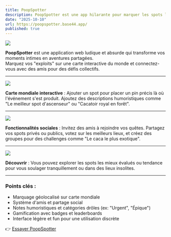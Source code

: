 ```yaml
---
title: PoopSpotter
description: PoopSpotter est une app hilarante pour marquer les spots là où vous avez fais caca sur une carte mondiale. Partagez vos aventures scatologiques avec des amis, ajoutez des notes drôles et découvrez les lieux les plus improbables !
date: "2025-10-10"
url: https://poopspotter.base44.app/
published: true
---
```


[![](/poopspotter/poopspotter.png)](https://poopspotter.base44.app/)

**PoopSpotter** est une application web ludique et absurde qui transforme vos moments intimes en aventures partagées.  
Marquez vos "exploits" sur une carte interactive du monde et connectez-vous avec des amis pour des défis collectifs.

---

[![](/poopspotter/add.png)](https://poopspotter.base44.app/AddSpot)

**Carte mondiale interactive** : Ajouter un spot pour placer un pin précis là où l'événement s'est produit. Ajoutez des descriptions humoristiques comme "Le meilleur spot d'ascenseur" ou "Cacatoir royal en forêt".

---

[![](/poopspotter/amis.png)](https://poopspotter.base44.app/Friends)

**Fonctionnalités sociales** : Invitez des amis à rejoindre vos quêtes. Partagez vos spots privés ou publics, votez sur les meilleurs lieux, et créez des groupes pour des challenges comme "Le caca le plus exotique".

---

[![](/poopspotter/spots.png)](https://poopspotter.base44.app/Search)

**Découvrir** : Vous pouvez explorer les spots les mieux évalués ou tendance pour vous soulager tranquillement ou dans des lieux insolites.

---

### Points clés :
- Marquage géolocalisé sur carte mondiale  
- Système d'amis et partage social  
- Notes humoristiques et catégories drôles (ex: "Urgent", "Épique")  
- Gamification avec badges et leaderboards  
- Interface légère et fun pour une utilisation discrète  

👉 [Essayer PoopSpotter](https://poopspotter.base44.app/)